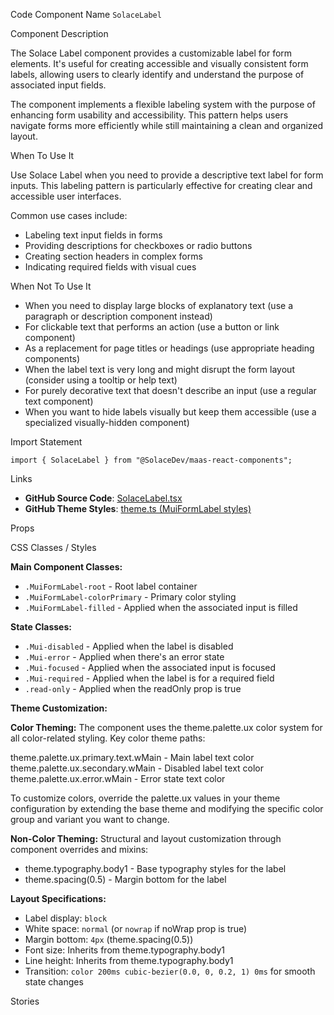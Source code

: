 
<Meta of={SolaceLabelStories} />

<Title>Solace Label</Title>

<Description of={SolaceLabelStories} />

<Subtitle>Code Component Name</Subtitle>
`SolaceLabel`

<Subtitle>Component Description</Subtitle>

The Solace Label component provides a customizable label for form elements. It's useful for creating accessible and visually consistent form labels, allowing users to clearly identify and understand the purpose of associated input fields.

The component implements a flexible labeling system with the purpose of enhancing form usability and accessibility. This pattern helps users navigate forms more efficiently while still maintaining a clean and organized layout.

<Subtitle>When To Use It</Subtitle>

Use Solace Label when you need to provide a descriptive text label for form inputs. This labeling pattern is particularly effective for creating clear and accessible user interfaces.

Common use cases include:

- Labeling text input fields in forms
- Providing descriptions for checkboxes or radio buttons
- Creating section headers in complex forms
- Indicating required fields with visual cues

<Subtitle>When Not To Use It</Subtitle>

- When you need to display large blocks of explanatory text (use a paragraph or description component instead)
- For clickable text that performs an action (use a button or link component)
- As a replacement for page titles or headings (use appropriate heading components)
- When the label text is very long and might disrupt the form layout (consider using a tooltip or help text)
- For purely decorative text that doesn't describe an input (use a regular text component)
- When you want to hide labels visually but keep them accessible (use a specialized visually-hidden component)

<Subtitle>Import Statement</Subtitle>

```tsx
import { SolaceLabel } from "@SolaceDev/maas-react-components";
```

<Subtitle>Links</Subtitle>

- **GitHub Source Code**: [SolaceLabel.tsx](https://github.com/SolaceDev/maas-react-components/blob/main/src/components/form/SolaceLabel.tsx)
- **GitHub Theme Styles**: <a href="https://github.com/SolaceDev/maas-react-components/blob/main/src/resources/theme.ts#:~:text=MuiFormLabel" target="_blank">theme.ts (MuiFormLabel styles)</a>

<Subtitle>Props</Subtitle>

<ArgTypes of={SolaceLabelStories} />

<Subtitle>CSS Classes / Styles</Subtitle>

**Main Component Classes:**

- `.MuiFormLabel-root` - Root label container
- `.MuiFormLabel-colorPrimary` - Primary color styling
- `.MuiFormLabel-filled` - Applied when the associated input is filled

**State Classes:**

- `.Mui-disabled` - Applied when the label is disabled
- `.Mui-error` - Applied when there's an error state
- `.Mui-focused` - Applied when the associated input is focused
- `.Mui-required` - Applied when the label is for a required field
- `.read-only` - Applied when the readOnly prop is true

**Theme Customization:**

**Color Theming:**
The component uses the theme.palette.ux color system for all color-related styling. Key color theme paths:

<div style={{ display: "flex", alignItems: "center", margin: "8px 0" }}>
	<div
		style={{
			width: "16px",
			height: "16px",
			backgroundColor: "#000000",
			border: "1px solid rgba(0,0,0,0.2)",
			borderRadius: "3px",
			marginRight: "8px"
		}}
	></div>
	<span>theme.palette.ux.primary.text.wMain - Main label text color</span>
</div>
<div style={{ display: "flex", alignItems: "center", margin: "8px 0" }}>
	<div
		style={{
			width: "16px",
			height: "16px",
			backgroundColor: "#757575",
			border: "1px solid rgba(0,0,0,0.2)",
			borderRadius: "3px",
			marginRight: "8px"
		}}
	></div>
	<span>theme.palette.ux.secondary.wMain - Disabled label text color</span>
</div>
<div style={{ display: "flex", alignItems: "center", margin: "8px 0" }}>
	<div
		style={{
			width: "16px",
			height: "16px",
			backgroundColor: "#F44336",
			border: "1px solid rgba(0,0,0,0.2)",
			borderRadius: "3px",
			marginRight: "8px"
		}}
	></div>
	<span>theme.palette.ux.error.wMain - Error state text color</span>
</div>

To customize colors, override the palette.ux values in your theme configuration by extending the base theme and modifying the specific color group and variant you want to change.

**Non-Color Theming:**
Structural and layout customization through component overrides and mixins:

- theme.typography.body1 - Base typography styles for the label
- theme.spacing(0.5) - Margin bottom for the label

**Layout Specifications:**

- Label display: `block`
- White space: `normal` (or `nowrap` if noWrap prop is true)
- Margin bottom: `4px` (theme.spacing(0.5))
- Font size: Inherits from theme.typography.body1
- Line height: Inherits from theme.typography.body1
- Transition: `color 200ms cubic-bezier(0.0, 0, 0.2, 1) 0ms` for smooth state changes

<Subtitle>Stories</Subtitle>

<CustomStories />
